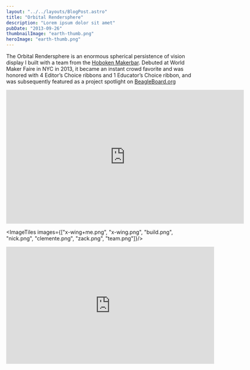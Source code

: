 ```yaml
---
layout: "../../layouts/BlogPost.astro"
title: "Orbital Rendersphere"
description: "Lorem ipsum dolor sit amet"
pubDate: "2013-09-26"
thumbnailImage: "earth-thumb.png"
heroImage: "earth-thumb.png"
---
```


The Orbital Rendersphere is an enormous spherical persistence of vision display I built with a team from the [Hoboken Makerbar](http://makerbar.com/). Debuted at World Maker Faire in NYC in 2013, it became an instant crowd favorite and was honored with 4 Editor’s Choice ribbons and 1 Educator’s Choice ribbon, and was subsequently featured as a project spotlight on [BeagleBoard.org](http://beagleboard.org/blog/2013-12-17-project-spotlight-orbital-rendersphere/)

<div class="flex justify-center">
    <iframe src="https://player.vimeo.com/video/142765715?h=28bb058bf8" width="640" height="360" frameborder="0" allow="autoplay; fullscreen; picture-in-picture" allowfullscreen></iframe>
</div>

<ImageTiles images={["x-wing+me.png", "x-wing.png", "build.png", "nick.png", "clemente.png", "zack.png", "team.png"]}/>

<div class="flex justify-center">
    <iframe width="560" height="315" src="https://www.youtube.com/embed/856oq2SRp5w" title="YouTube video player" frameborder="0" allow="accelerometer; autoplay; clipboard-write; encrypted-media; gyroscope; picture-in-picture; web-share" allowfullscreen></iframe>
</div>